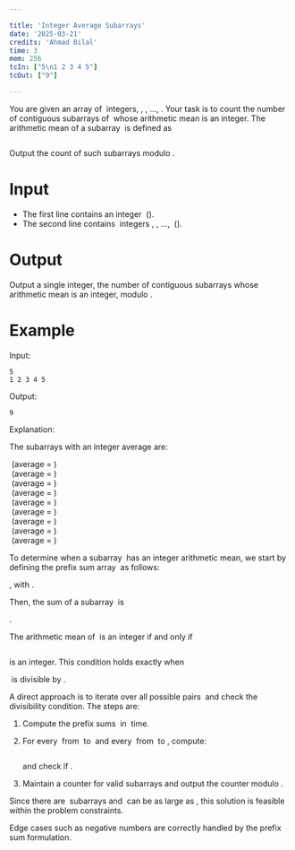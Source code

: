 ```yaml
---

title: 'Integer Average Subarrays'  
date: '2025-03-21'  
credits: 'Ahmad Bilal'  
time: 3  
mem: 256  
tcIn: ["5\n1 2 3 4 5"]  
tcOut: ["9"]

---
```


You are given an array of <Math inline>N</Math> integers, <Math inline>A[1]</Math>, <Math inline>A[2]</Math>, …, <Math inline>A[N]</Math>. Your task is to count the number of contiguous subarrays of <Math inline>A</Math> whose arithmetic mean is an integer. The arithmetic mean of a subarray <Math inline>A[L..R]</Math> is defined as  

<Math block>\frac\{A[L] + A[L+1] + \cdots + A[R]\}\{R-L+1\}</Math> 

Output the count of such subarrays modulo <Math inline>10^9 + 7</Math>.  

# Input  

- The first line contains an integer <Math inline>N</Math> (<Math inline>1 \leq N \leq 2000</Math>).  
- The second line contains <Math inline>N</Math> integers <Math inline>A[1]</Math>, <Math inline>A[2]</Math>, …, <Math inline>A[N]</Math> (<Math inline>|A[i]| \leq 10^5</Math>).  

# Output  

Output a single integer, the number of contiguous subarrays whose arithmetic mean is an integer, modulo <Math inline>10^9 + 7</Math>.  

# Example  

Input:  
```
5
1 2 3 4 5
```

Output:  
```
9
```

Explanation:  

The subarrays with an integer average are:  

<Math inline>[1]</Math> (average = <Math inline>1</Math>)  
<Math inline>[2]</Math> (average = <Math inline>2</Math>)  
<Math inline>[3]</Math> (average = <Math inline>3</Math>)  
<Math inline>[4]</Math> (average = <Math inline>4</Math>)  
<Math inline>[5]</Math> (average = <Math inline>5</Math>)  
<Math inline>[1,2,3]</Math> (average = <Math inline>2</Math>)  
<Math inline>[2,3,4]</Math> (average = <Math inline>3</Math>)  
<Math inline>[3,4,5]</Math> (average = <Math inline>4</Math>)  
<Math inline>[1,2,3,4,5]</Math> (average = <Math inline>3</Math>)  

<Solution>  

To determine when a subarray <Math inline>A[L..R]</Math> has an integer arithmetic mean, we start by defining the prefix sum array <Math inline>S</Math> as follows:  

<Math inline>S[i] = A[1] + A[2] + \cdots + A[i]</Math>, with <Math inline>S[0] = 0</Math>.  

Then, the sum of a subarray <Math inline>A[L..R]</Math> is  

<Math inline>S[R] - S[L-1]</Math>.  

The arithmetic mean of <Math inline>A[L..R]</Math> is an integer if and only if  

<Math block>\frac\{S[R] - S[L-1]\}\{R-L+1\}</Math>  

is an integer. This condition holds exactly when  

<Math inline>S[R] - S[L-1]</Math> is divisible by <Math inline>(R-L+1)</Math>.  

A direct approach is to iterate over all possible pairs <Math inline>(L, R)</Math> and check the divisibility condition. The steps are:  

1. Compute the prefix sums <Math inline>S[0..N]</Math> in <Math inline>O(N)</Math> time.  
2. For every <Math inline>L</Math> from <Math inline>1</Math> to <Math inline>N</Math> and every <Math inline>R</Math> from <Math inline>L</Math> to <Math inline>N</Math>, compute:  

   <Math inline>sub = S[R] - S[L-1]</Math>  

   and check if <Math inline>sub \mod (R-L+1) == 0</Math>.  
3. Maintain a counter for valid subarrays and output the counter modulo <Math inline>10^9 + 7</Math>.  

Since there are <Math inline>O(N^2)</Math> subarrays and <Math inline>N</Math> can be as large as <Math inline>2000</Math>, this solution is feasible within the problem constraints.  

Edge cases such as negative numbers are correctly handled by the prefix sum formulation.  

</Solution>  